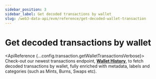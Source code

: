```yaml
---
sidebar_position: 3
sidebar_label: Get decoded transactions by wallet
slug: /web3-data-api/evm/reference/get-decoded-wallet-transaction
---
```



# Get decoded transactions by wallet

<ApiReference {...config.transaction.getWalletTransactionsVerbose}>
  <Admonition type="info" title="New Endpoint Available 🤩">
      Check-out our newest transactions endpoint, <b><a href="/web3-data-api/evm/reference/wallet-api/get-wallet-history">Wallet History</a></b>, to fetch decoded transactions by wallet, fully enriched with metadata, labels and categories (such as Mints, Burns, Swaps etc).
  </Admonition>
</ApiReference>
